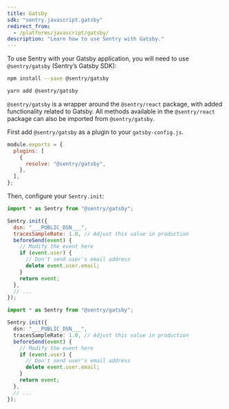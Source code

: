 ```yaml
---
title: Gatsby
sdk: "sentry.javascript.gatsby"
redirect_from:
  - /platforms/javascript/gatsby/
description: "Learn how to use Sentry with Gatsby."
---
```


To use Sentry with your Gatsby application, you will need to use `@sentry/gatsby` (Sentry’s Gatsby SDK):

```bash {tabTitle:NPM}
npm install --save @sentry/gatsby
```

```bash {tabTitle:Yarn}
yarn add @sentry/gatsby
```

<Note>

`@sentry/gatsby` is a wrapper around the `@sentry/react` package, with added functionality related to Gatsby. All methods available in the `@sentry/react` package can also be imported from `@sentry/gatsby`.

</Note>

First add `@sentry/gatsby` as a plugin to your `gatsby-config.js`.

```javascript {filename:gatsby-config.js}
module.exports = {
  plugins: [
    {
      resolve: "@sentry/gatsby",
    },
  ],
};
```

Then, configure your `Sentry.init`:

```javascript {filename:sentry.config.js}
import * as Sentry from "@sentry/gatsby";

Sentry.init({
  dsn: "___PUBLIC_DSN___",
  tracesSampleRate: 1.0, // Adjust this value in production
  beforeSend(event) {
    // Modify the event here
    if (event.user) {
      // Don't send user's email address
      delete event.user.email;
    }
    return event;
  },
  // ...
});
```

```typescript {filename:sentry.config.ts}
import * as Sentry from "@sentry/gatsby";

Sentry.init({
  dsn: "___PUBLIC_DSN___",
  tracesSampleRate: 1.0, // Adjust this value in production
  beforeSend(event) {
    // Modify the event here
    if (event.user) {
      // Don't send user's email address
      delete event.user.email;
    }
    return event;
  },
  // ...
});
```
